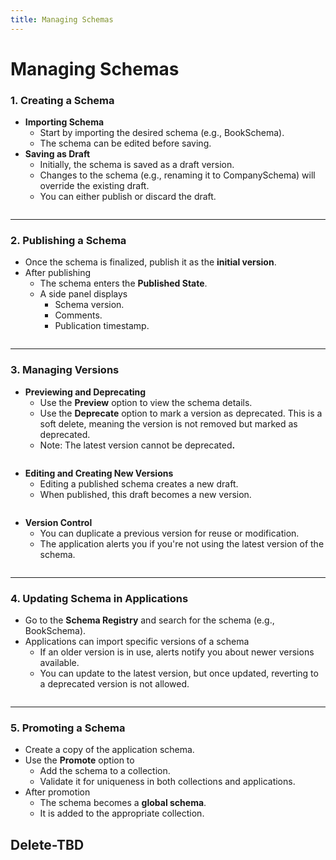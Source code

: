 ```yaml
---
title: Managing Schemas
---
```


# Managing Schemas

### **1. Creating a Schema**

- **Importing Schema**
  - Start by importing the desired schema (e.g., BookSchema).
  - The schema can be edited before saving.
- **Saving as Draft**
  - Initially, the schema is saved as a draft version.
  - Changes to the schema (e.g., renaming it to CompanySchema) will override the existing draft.
  - You can either publish or discard the draft.

<figure>
  <img src="/img/assets/SchemaRegistry-Import.gif" alt=""></img>
  <figcaption></figcaption>
</figure>

---

### **2. Publishing a Schema**

- Once the schema is finalized, publish it as the **initial version**.
- After publishing
  - The schema enters the **Published State**.
  - A side panel displays
    - Schema version.
    - Comments.
    - Publication timestamp.

<figure>
  <img src="/img/assets/SR-publish-(1).gif" alt=""></img>
  <figcaption></figcaption>
</figure>

---

### **3. Managing Versions**

- **Previewing and Deprecating**
  - Use the **Preview** option to view the schema details.
  - Use the **Deprecate** option to mark a version as deprecated. This is a soft delete, meaning the version is not removed but marked as deprecated.
  - Note: The latest version cannot be deprecate&#x64;**.**

<figure>
  <img src="/img/assets/SR-Preview-and-Depricate.gif" alt=""></img>
  <figcaption></figcaption>
</figure>

- **Editing and Creating New Versions**
  - Editing a published schema creates a new draft.
  - When published, this draft becomes a new version.

<figure>
  <img src="/img/assets/SR-Edit.gif" alt=""></img>
  <figcaption></figcaption>
</figure>

- **Version Control**
  - You can duplicate a previous version for reuse or modification.
  - The application alerts you if you're not using the latest version of the schema.

<figure>
  <img src="/img/assets/SR-Version-(1).gif" alt=""></img>
  <figcaption></figcaption>
</figure>

---

### **4. Updating Schema in Applications**

- Go to the **Schema Registry** and search for the schema (e.g., BookSchema).
- Applications can import specific versions of a schema
  - If an older version is in use, alerts notify you about newer versions available.
  - You can update to the latest version, but once updated, reverting to a deprecated version is not allowed.

<figure>
  <img src="/img/assets/SR-update.gif" alt=""></img>
  <figcaption></figcaption>
</figure>

---

### **5. Promoting a Schema**

- Create a copy of the application schema.
- Use the **Promote** option to
  - Add the schema to a collection.
  - Validate it for uniqueness in both collections and applications.
- After promotion
  - The schema becomes a **global schema**.
  - It is added to the appropriate collection.

## Delete-TBD
